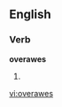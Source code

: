 
==English==

===Verb===
'''overawes'''

# {{third-person singular of|[[overawe]]}}

[[vi:overawes]]
